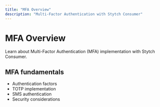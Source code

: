 ```yaml
---
title: "MFA Overview"
description: "Multi-Factor Authentication with Stytch Consumer"
---
```


# MFA Overview

Learn about Multi-Factor Authentication (MFA) implementation with Stytch Consumer.

## MFA fundamentals

- Authentication factors
- TOTP implementation
- SMS authentication
- Security considerations
